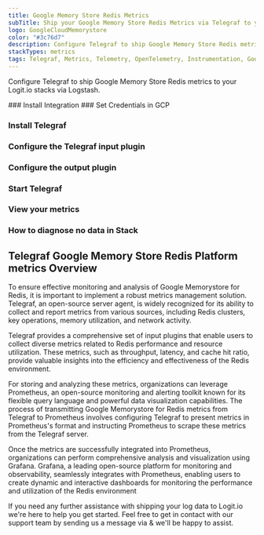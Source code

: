 ```yaml
---
title: Google Memory Store Redis Metrics
subTitle: Ship your Google Memory Store Redis Metrics via Telegraf to your Logit.io Stack
logo: GoogleCloudMemorystore
color: "#3c76d7"
description: Configure Telegraf to ship Google Memory Store Redis metrics to Logit.io. Use our Telegraf Google Memory Store Redis metrics example configuration.
stackTypes: metrics
tags: Telegraf, Metrics, Telemetry, OpenTelemetry, Instrumentation, Google Memory Store Redis, In-memory Data Store
---
```


Configure Telegraf to ship Google Memory Store Redis metrics to your Logit.io stacks via Logstash.

<Steps>
  ### Install Integration
  <InstallIntegration/>
  ### Set Credentials in GCP

  <SetGCPCredentials intro="Google Memorystore for Redis is a fully managed in-memory data store service provided by Google Cloud. It offers a highly scalable and reliable solution for storing and managing data in a Redis-compatible environment. With Memorystore for Redis, organizations can leverage the power of Redis for caching, session storage, real-time analytics, and other use cases."/>
  
  ### Install Telegraf

  <InstallTelegraf />

  ### Configure the Telegraf input plugin

  <TelegrafStackDriverInput metric_type="redis.googleapis.com"/>

  ### Configure the output plugin

  <TelegrafOutputPlugin />

  ### Start Telegraf

  <StartTelegraf />

  ### View your metrics
  <LaunchStack stackType="metrics" source="Google_Memory_Store_Redis_Metrics_via_Telegraf" utmMedium="metrics" utmCampaign="telegraf-GoogleMemoryStoreRedis-metrics" />

  ### How to diagnose no data in Stack

  <DiagnoseNoData />
</Steps>

## Telegraf Google Memory Store Redis Platform metrics Overview

To ensure effective monitoring and analysis of Google Memorystore for Redis, it is important 
to implement a robust metrics management solution. Telegraf, an open-source server agent, 
is widely recognized for its ability to collect and report metrics from various sources, 
including Redis clusters, key operations, memory utilization, and network activity.

Telegraf provides a comprehensive set of input plugins that enable users to collect diverse 
metrics related to Redis performance and resource utilization. These metrics, such as 
throughput, latency, and cache hit ratio, provide valuable insights into the efficiency 
and effectiveness of the Redis environment.

For storing and analyzing these metrics, organizations can leverage Prometheus, an open-source 
monitoring and alerting toolkit known for its flexible query language and powerful data 
visualization capabilities. The process of transmitting Google Memorystore for Redis metrics 
from Telegraf to Prometheus involves configuring Telegraf to present metrics in Prometheus's 
format and instructing Prometheus to scrape these metrics from the Telegraf server.

Once the metrics are successfully integrated into Prometheus, organizations can perform 
comprehensive analysis and visualization using Grafana. Grafana, a leading open-source 
platform for monitoring and observability, seamlessly integrates with Prometheus, 
enabling users to create dynamic and interactive dashboards for monitoring the performance 
and utilization of the Redis environment

If you need any further assistance with shipping your log data to Logit.io we're here to help you get started. 
Feel free to get in contact with our support team by sending us a message via <IntercomButton text="live chat" /> & we'll be happy to assist.